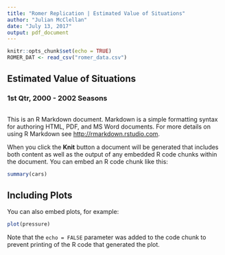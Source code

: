 ```yaml
---
title: "Romer Replication | Estimated Value of Situations"
author: "Julian McClellan"
date: "July 13, 2017"
output: pdf_document
---
```


```r
knitr::opts_chunk$set(echo = TRUE)
ROMER_DAT <- read_csv("romer_data.csv")
```

## Estimated Value of Situations 
### 1st Qtr, 2000 - 2002 Seasons

```{}
```

This is an R Markdown document. Markdown is a simple formatting syntax for authoring HTML, PDF, and MS Word documents. For more details on using R Markdown see <http://rmarkdown.rstudio.com>.

When you click the **Knit** button a document will be generated that includes both content as well as the output of any embedded R code chunks within the document. You can embed an R code chunk like this:

```r
summary(cars)
```

## Including Plots

You can also embed plots, for example:

```r
plot(pressure)
```

Note that the `echo = FALSE` parameter was added to the code chunk to prevent printing of the R code that generated the plot.
